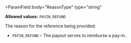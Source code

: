 <ParamField
  body="ReasonType"
  type="string"
>
**Allowed values:** `PAYIN_REFUND` 

The reason for the reference being provided:

- `PAYIN_REFUND` – The payout serves to reimburse a pay-in.
</ParamField>